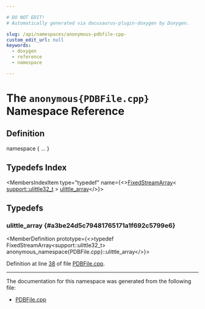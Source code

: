 ```yaml
---

# DO NOT EDIT!
# Automatically generated via docusaurus-plugin-doxygen by Doxygen.

slug: /api/namespaces/anonymous-pdbfile-cpp-
custom_edit_url: null
keywords:
  - doxygen
  - reference
  - namespace

---
```





# The `anonymous{PDBFile.cpp}` Namespace Reference

<DoxygenPage pluginConfig={pluginConfig}>



## Definition

<CodeBlock>namespace &#123; ... &#125;</CodeBlock>

## Typedefs Index

<MembersIndex>

<MembersIndexItem
  type="typedef"
  name={<><a href="/docs/api/classes/llvm/fixedstreamarray">FixedStreamArray</a>&lt; <a href="/docs/api/namespaces/llvm/support/#a206b37274fa3e908017da357d12724d1">support::ulittle32&#95;t</a> &gt; <a href="#a3be24d5c79481765171a1f692c5799e6">ulittle&#95;array</a></>}>
</MembersIndexItem>

</MembersIndex>


<SectionDefinition>

## Typedefs

### ulittle&#95;array {#a3be24d5c79481765171a1f692c5799e6}

<MemberDefinition
  prototype={<>typedef FixedStreamArray&lt;support::ulittle32&#95;t&gt; anonymous&#95;namespace&#123;PDBFile.cpp&#125;::ulittle&#95;array</>}>

Definition at line <a href="/docs/api/files/lib/lib/debuginfo/lib/debuginfo/pdb/lib/debuginfo/pdb/native/pdbfile-cpp/#l00038">38</a> of file <a href="/docs/api/files/lib/lib/debuginfo/lib/debuginfo/pdb/lib/debuginfo/pdb/native/pdbfile-cpp">PDBFile.cpp</a>.
</MemberDefinition>

</SectionDefinition>

<hr/>

The documentation for this namespace was generated from the following file:

<ul>
<li><a href="/docs/api/files/lib/lib/debuginfo/lib/debuginfo/pdb/lib/debuginfo/pdb/native/pdbfile-cpp">PDBFile.cpp</a></li>
</ul>

</DoxygenPage>
